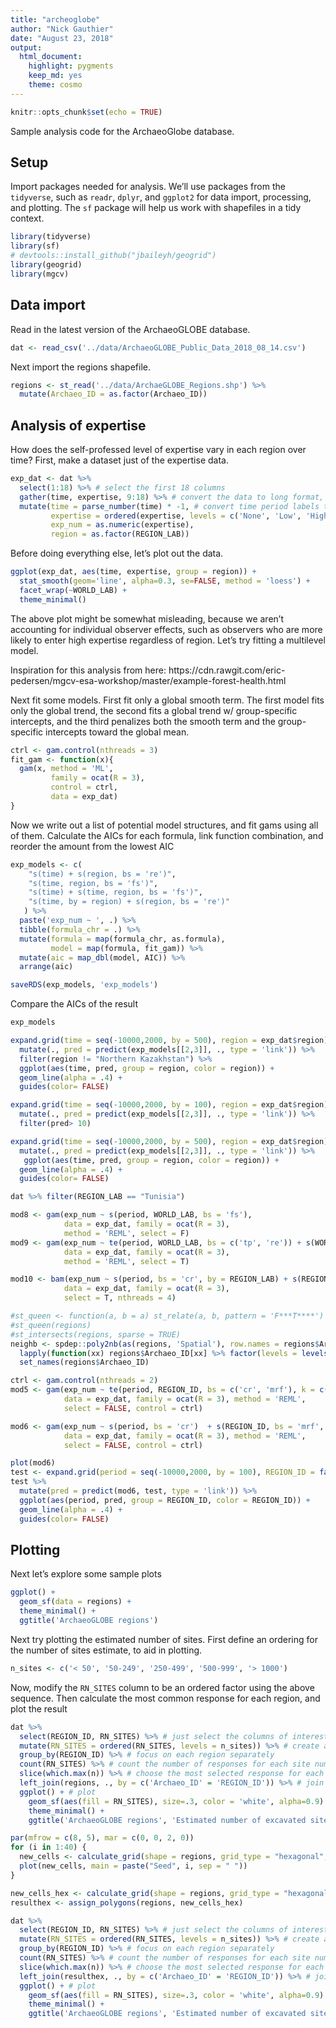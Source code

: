 ```yaml
---
title: "archeoglobe"
author: "Nick Gauthier"
date: "August 23, 2018"
output: 
  html_document: 
    highlight: pygments
    keep_md: yes
    theme: cosmo
---
```


```r
knitr::opts_chunk$set(echo = TRUE)
```
Sample analysis code for the ArchaeoGlobe database.

## Setup
Import packages needed for analysis. We'll use packages from the `tidyverse`, such as `readr`, `dplyr`, and `ggplot2` for data import, processing, and plotting. The `sf` package will help us work with shapefiles in a tidy context.
```r
library(tidyverse)
library(sf)
# devtools::install_github("jbaileyh/geogrid")
library(geogrid)
library(mgcv)
```

## Data import
Read in the latest version of the ArchaeoGLOBE database.
```r
dat <- read_csv('../data/ArchaeoGLOBE_Public_Data_2018_08_14.csv')
```

Next import the regions shapefile.
```r
regions <- st_read('../data/ArchaeGLOBE_Regions.shp') %>%
  mutate(Archaeo_ID = as.factor(Archaeo_ID))
```

## Analysis of expertise
How does the self-professed level of expertise vary in each region over time?
First, make a dataset just of the expertise data.
```r
exp_dat <- dat %>%
  select(1:18) %>% # select the first 18 columns
  gather(time, expertise, 9:18) %>% # convert the data to long format, with one expertise value per row
  mutate(time = parse_number(time) * -1, # convert time period labels to years
         expertise = ordered(expertise, levels = c('None', 'Low', 'High')),
         exp_num = as.numeric(expertise),
         region = as.factor(REGION_LAB))
```

Before doing everything else, let's plot out the data.
```r
ggplot(exp_dat, aes(time, expertise, group = region)) +
  stat_smooth(geom='line', alpha=0.3, se=FALSE, method = 'loess') +
  facet_wrap(~WORLD_LAB) +
  theme_minimal()
```

The above plot might be somewhat misleading, because we aren't accounting for individual observer effects, such as observers who are more likely to enter high expertise regardless of region. Let's try fitting a multilevel model.

Inspiration for this analysis from here: https://cdn.rawgit.com/eric-pedersen/mgcv-esa-workshop/master/example-forest-health.html



Next fit some models.
First fit only a global smooth term. The first model fits only the global trend, the second fits a global trend w/ group-specific intercepts, and the third penalizes both the smooth term and the group-specific intercepts toward the global mean.

```r
ctrl <- gam.control(nthreads = 3)
fit_gam <- function(x){
  gam(x, method = 'ML',
         family = ocat(R = 3),
         control = ctrl,
         data = exp_dat)
}
```

Now we write out a list of potential model structures, and fit gams using all of them. Calculate the AICs for each formula, link function combination, and reorder the amount from the lowest AIC
```r
exp_models <- c(
    "s(time) + s(region, bs = 're')",
    "s(time, region, bs = 'fs')",
    "s(time) + s(time, region, bs = 'fs')",
    "s(time, by = region) + s(region, bs = 're')"
   ) %>%
  paste('exp_num ~ ', .) %>%
  tibble(formula_chr = .) %>%
  mutate(formula = map(formula_chr, as.formula), 
         model = map(formula, fit_gam)) %>%
  mutate(aic = map_dbl(model, AIC)) %>%
  arrange(aic)
```
```r
saveRDS(exp_models, 'exp_models')
```

Compare the AICs of the result
```r
exp_models
```

```r
expand.grid(time = seq(-10000,2000, by = 500), region = exp_dat$region) %>%
  mutate(., pred = predict(exp_models[[2,3]], ., type = 'link')) %>%
  filter(region != "Northern Kazakhstan") %>%
  ggplot(aes(time, pred, group = region, color = region)) +
  geom_line(alpha = .4) +
  guides(color= FALSE)

expand.grid(time = seq(-10000,2000, by = 100), region = exp_dat$region) %>%
  mutate(., pred = predict(exp_models[[2,3]], ., type = 'link')) %>%
  filter(pred> 10)

expand.grid(time = seq(-10000,2000, by = 500), region = exp_dat$region) %>%
  mutate(., pred = predict(exp_models[[2,3]], ., type = 'link')) %>%
   ggplot(aes(time, pred, group = region, color = region)) +
  geom_line(alpha = .4) +
  guides(color= FALSE)

dat %>% filter(REGION_LAB == "Tunisia")
```

```r
mod8 <- gam(exp_num ~ s(period, WORLD_LAB, bs = 'fs'), 
            data = exp_dat, family = ocat(R = 3), 
            method = 'REML', select = F)
mod9 <- gam(exp_num ~ te(period, WORLD_LAB, bs = c('tp', 're')) + s(WORLD_LAB, bs = 're'), 
            data = exp_dat, family = ocat(R = 3), 
            method = 'REML', select = T)
```

```r
mod10 <- bam(exp_num ~ s(period, bs = 'cr', by = REGION_LAB) + s(REGION_LAB, bs = 're'), 
            data = exp_dat, family = ocat(R = 3), 
            select = T, nthreads = 4)
```



```r
#st_queen <- function(a, b = a) st_relate(a, b, pattern = 'F***T****')
#st_queen(regions)
#st_intersects(regions, sparse = TRUE)
neighb <- spdep::poly2nb(as(regions, 'Spatial'), row.names = regions$Archaeo_ID) %>%
  lapply(function(xx) regions$Archaeo_ID[xx] %>% factor(levels = levels(regions$Archaeo_ID))) %>%
  set_names(regions$Archaeo_ID)

ctrl <- gam.control(nthreads = 2)
mod5 <- gam(exp_num ~ te(period, REGION_ID, bs = c('cr', 'mrf'), k = c(10, 100), xt = list(nb = neighb)), 
            data = exp_dat, family = ocat(R = 3), method = 'REML',
            select = FALSE, control = ctrl)

mod6 <- gam(exp_num ~ s(period, bs = 'cr')  + s(REGION_ID, bs = 'mrf', k = 100, xt = list(nb = neighb)) + ti(period, REGION_ID, bs = c('cr', 'mrf'), k = c(10, 100), xt = list(nb = neighb)), 
            data = exp_dat, family = ocat(R = 3), method = 'REML',
            select = FALSE, control = ctrl)

plot(mod6)
test <- expand.grid(period = seq(-10000,2000, by = 100), REGION_ID = factor(1:146))
test %>%
  mutate(pred = predict(mod6, test, type = 'link')) %>%
  ggplot(aes(period, pred, group = REGION_ID, color = REGION_ID)) +
  geom_line(alpha = .4) +
  guides(color= FALSE)
```



## Plotting
Next let's explore some sample plots
```r
ggplot() + 
  geom_sf(data = regions) +
  theme_minimal() +
  ggtitle('ArchaeoGLOBE regions')
```

Next try plotting the estimated number of sites. First define an ordering for the number of sites estimate, to aid in plotting.
```r
n_sites <- c('< 50', '50-249', '250-499', '500-999', '> 1000')
```

Now, modify the `RN_SITES` column to be an ordered factor using the above sequence. Then calculate the most common response for each region, and plot the result
```r
dat %>% 
  select(REGION_ID, RN_SITES) %>% # just select the columns of interest
  mutate(RN_SITES = ordered(RN_SITES, levels = n_sites)) %>% # create an ordered factor
  group_by(REGION_ID) %>% # focus on each region separately
  count(RN_SITES) %>% # count the number of responses for each site number
  slice(which.max(n)) %>% # choose the most selected response for each region
  left_join(regions, ., by = c('Archaeo_ID' = 'REGION_ID')) %>% # join to the region shapes
  ggplot() + # plot
    geom_sf(aes(fill = RN_SITES), size=.3, color = 'white', alpha=0.9) +
    theme_minimal() +
    ggtitle('ArchaeoGLOBE regions', 'Estimated number of excavated sites')
```

```r
par(mfrow = c(8, 5), mar = c(0, 0, 2, 0))
for (i in 1:40) {
  new_cells <- calculate_grid(shape = regions, grid_type = "hexagonal", seed = i)
  plot(new_cells, main = paste("Seed", i, sep = " "))
}
```
```r
new_cells_hex <- calculate_grid(shape = regions, grid_type = "hexagonal", seed = 23)
resulthex <- assign_polygons(regions, new_cells_hex)

dat %>% 
  select(REGION_ID, RN_SITES) %>% # just select the columns of interest
  mutate(RN_SITES = ordered(RN_SITES, levels = n_sites)) %>% # create an ordered factor
  group_by(REGION_ID) %>% # focus on each region separately
  count(RN_SITES) %>% # count the number of responses for each site number
  slice(which.max(n)) %>% # choose the most selected response for each region
  left_join(resulthex, ., by = c('Archaeo_ID' = 'REGION_ID')) %>% # join to the region shapes
  ggplot() + # plot
    geom_sf(aes(fill = RN_SITES), size=.3, color = 'white', alpha=0.9) +
    theme_minimal() +
    ggtitle('ArchaeoGLOBE regions', 'Estimated number of excavated sites')
```

